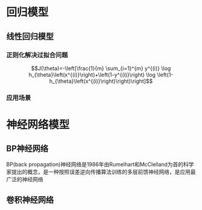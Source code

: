# 回归模型 

##  线性回归模型
### 正则化解决过拟合问题
$$J(\theta)=-\left[\frac{1}{m} \sum_{i=1}^{m} y^{(i)} \log h_{\theta}\left(x^{(i)}\right)+\left(1-y^{(i)}\right) \log \left(1-h_{\theta}\left(x^{(i)}\right)\right)\right]$$

###  应用场景


# 神经网络模型 
##  BP神经网络
BP(back propagation)神经网络是1986年由Rumelhart和McClelland为首的科学家提出的概念，是一种按照误差逆向传播算法训练的多层前馈神经网络，是应用最广泛的神经网络

##  卷积神经网络
